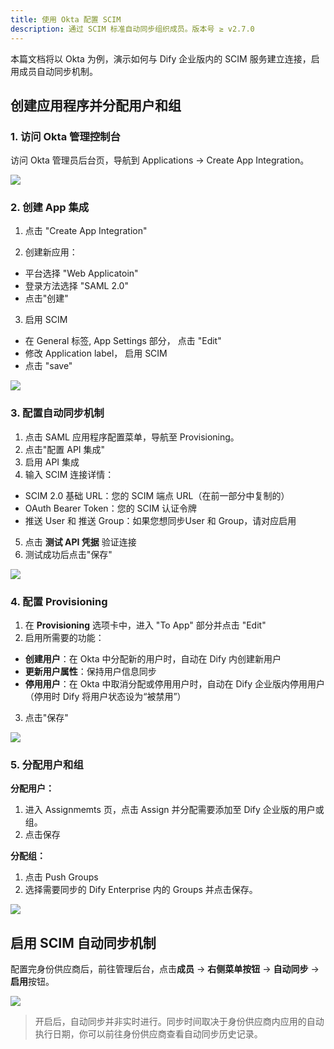 ```yaml
---
title: 使用 Okta 配置 SCIM
description: 通过 SCIM 标准自动同步组织成员。版本号 ≥ v2.7.0
---
```


本篇文档将以 Okta 为例，演示如何与 Dify 企业版内的 SCIM 服务建立连接，启用成员自动同步机制。

## 创建应用程序并分配用户和组

### 1. 访问 Okta 管理控制台

访问 Okta 管理员后台页，导航到 Applications → Create App Integration。

![](https://assets-docs.dify.ai/2025/05/c5f569eb091dfd55d6cc131fb74192f4.png)

### 2. 创建 App 集成

1. 点击 "Create App Integration"

2. 创建新应用：
  - 平台选择 "Web Applicatoin"
  - 登录方法选择 "SAML 2.0" 
  - 点击"创建"

3. 启用 SCIM
  - 在 General 标签, App Settings 部分， 点击 "Edit"
  - 修改 Application label， 启用 SCIM
  - 点击 "save"

![](https://assets-docs.dify.ai/2025/05/5e5031051743b7ad391b38030d5a7abd.png)

### 3. 配置自动同步机制

1. 点击 SAML 应用程序配置菜单，导航至 Provisioning。
2. 点击"配置 API 集成"
3. 启用 API 集成
4. 输入 SCIM 连接详情：
  - SCIM 2.0 基础 URL：您的 SCIM 端点 URL（在前一部分中复制的）
  - OAuth Bearer Token：您的 SCIM 认证令牌
  - 推送 User 和 推送 Group：如果您想同步User 和 Group，请对应启用

5. 点击 **测试 API 凭据** 验证连接
6. 测试成功后点击"保存"

![](https://assets-docs.dify.ai/2025/05/1dcde7b1f9fc3a26769ef91170f2be58.png)

### 4. 配置 Provisioning

1. 在 **Provisioning** 选项卡中，进入 "To App" 部分并点击 "Edit"
2. 启用所需要的功能：
  - **创建用户**：在 Okta 中分配新的用户时，自动在 Dify 内创建新用户
  - **更新用户属性**：保持用户信息同步
  - **停用用户**：在 Okta 中取消分配或停用用户时，自动在 Dify 企业版内停用用户（停用时 Dify 将用户状态设为“被禁用”）
3. 点击"保存"

![](https://assets-docs.dify.ai/2025/05/3f660720b6a51f9858e547ffc10e8bde.png)

### 5. 分配用户和组

**分配用户：**

1. 进入 Assignmemts 页，点击 Assign 并分配需要添加至 Dify 企业版的用户或组。
2. 点击保存

**分配组：**

1. 点击 Push Groups
2. 选择需要同步的 Dify Enterprise 内的 Groups 并点击保存。

![](https://assets-docs.dify.ai/2025/05/cbc2fdde9886807eed30c1e5d208f8cd.png)

## 启用 SCIM 自动同步机制

配置完身份供应商后，前往管理后台，点击**成员** → **右侧菜单按钮** → **自动同步** → **启用**按钮。

![](https://assets-docs.dify.ai/2025/05/08d3b05fc5dfaa1eb0a6b8bd523ea5f9.png)

> 开启后，自动同步并非实时进行。同步时间取决于身份供应商内应用的自动执行日期，你可以前往身份供应商查看自动同步历史记录。
